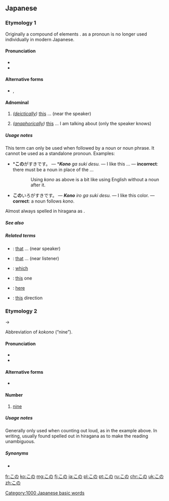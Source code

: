 ==Japanese==

===Etymology 1===
Originally a compound of {{etyl|ojp|ja}} elements {{compound|lang=ja|こ|tr1=ko|t1=(''pronoun'') this|の|tr2=no|t2=possessive, modifies following noun}}. {{l|ja|こ}} as a pronoun is no longer used individually in modern Japanese.

====Pronunciation====
* {{l|ja|sc=Latn|訓読み|Kun'yomi}}
* {{IPA|lang=ja|[ko̞no̞]}}

====Alternative forms====
* {{l|ja|此の}}, {{l|ja|斯の}}

====Adnominal====
{{ja-pos|adnominal}}

# ''([[deictically]])'' [[this]] ... (near the speaker)
#: {{ja-usex|'''この'''車は緑です。|'''この''' くるま は みどり です。|'''This''' car is green.}}
# ''([[anaphorically]])'' [[this]] ... I am talking about (only the speaker knows)

=====Usage notes=====
This term can only be used when followed by a noun or noun phrase. It cannot be used as a standalone pronoun. Examples:
* *'''この'''がすきです。 — *'''''Kono''' ga suki desu.'' — I like this ... — '''incorrect''': there must be a noun in place of the ...
:: Using ''kono'' as above is a bit like using English {{term|lang=en|the}} without a noun after it.
* '''この'''いろがすきです。 — '''''Kono''' iro ga suki desu.'' — I like this color. — '''correct''': a noun follows ''kono''.

Almost always spelled in hiragana as {{lang|ja|この}}.

=====See also=====
{{Japanese demonstratives}}

=====Related terms=====
{{rel-top}}
* {{l|ja|その|tr=''{{l|ja|sc=Latn|sono}}''}}: [[that]] ... (near speaker)
* {{l|ja|あの|tr=''{{l|ja|sc=Latn|ano}}''}}: [[that]] ... (near listener)
* {{l|ja|どの|tr=''{{l|ja|sc=Latn|dono}}''}}: [[which]]
* {{l|ja|これ|tr=''{{l|ja|sc=Latn|kore}}''}}: [[this]] one
* {{l|ja|ここ|tr=''{{l|ja|sc=Latn|koko}}''}}: [[here]]
* {{l|ja|こちら|tr=''{{l|ja|sc=Latn|kochira}}''}}: [[this]] direction
{{rel-bottom}}

===Etymology 2===
{{IPAchar|/kokono/}} → {{IPAchar|/kono/}}

Abbreviation of {{etyl|ojp|ja}} ''kokono'' (“nine”).

====Pronunciation====
* {{l|ja|sc=Latn|訓読み|Kun'yomi}}
* {{IPA|lang=ja|[ko̞no̞]}}

====Alternative forms====
* {{l|ja|九}}

====Number====
{{ja-pos|h|number|rom=kono}}

# {{context|dated|lang=ja}} [[nine]]
#: {{usex|lang=ja|ひい、ふう、みい、よう、いつ、むう、なな、やあ、'''この'''、とお。|tr=''hī, fū, mī, yō, itsu, mū, nana, yā, '''kono''', tō.''|t=One, two, three, four, five, six, seven, eight, '''nine''', ten.}}

=====Usage notes=====
Generally only used when counting out loud, as in the example above. In writing, usually found spelled out in hiragana as {{lang|ja|この}} to make the reading unambiguous.

=====Synonyms=====
* {{l|ja|ここのつ}}

[[Category:1000 Japanese basic words]]

[[fr:この]]
[[ko:この]]
[[mg:この]]
[[fj:この]]
[[ja:この]]
[[pl:この]]
[[pt:この]]
[[ru:この]]
[[chr:この]]
[[uk:この]]
[[zh:この]]